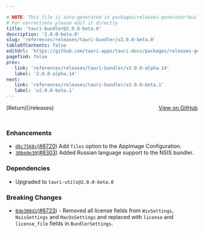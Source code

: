 ```yaml
---

# NOTE: This file is auto-generated in packages/releases-generator/build.ts
# For corrections please edit it directly
title: 'tauri-bundler@2.0.0-beta.0'
description: '2.0.0-beta.0'
slug: 'references/releases/tauri-bundler/v2.0.0-beta.0'
tableOfContents: false
editUrl: 'https://github.com/tauri-apps/tauri-docs/packages/releases-generator/build.ts'
pagefind: false
prev:
   link: 'references/releases/tauri-bundler/v2.0.0-alpha.14'
   label: '2.0.0-alpha.14'
next:
   link: 'references/releases/tauri-bundler/v2.0.0-beta.1'
   label: 'v2.0.0-beta.1'
---
```


<div style="margin-bottom:3rem; display: flex; justify-content: space-between; align-items: center"><span>[Return](/releases)</span><span><a href="https://github.com/tauri-apps/tauri/releases/tag/tauri-bundler-v2.0.0-beta.0">View on GitHub</a></span></div>

### Enhancements

- [`d6c7568c`](https://www.github.com/tauri-apps/tauri/commit/d6c7568c27445653edf570f3969163bc358ba2ba)([#8720](https://www.github.com/tauri-apps/tauri/pull/8720)) Add `files` option to the AppImage Configuration.
- [`30be0e30`](https://www.github.com/tauri-apps/tauri/commit/30be0e305773edbd07d3834d2cad979ac67a4d23)([#8303](https://www.github.com/tauri-apps/tauri/pull/8303)) Added Russian language support to the NSIS bundler.

### Dependencies

- Upgraded to `tauri-utils@2.0.0-beta.0`

### Breaking Changes

- [`8de308d1`](https://www.github.com/tauri-apps/tauri/commit/8de308d1bf6a855d7a26af58bd0e744938ba47d8)([#8723](https://www.github.com/tauri-apps/tauri/pull/8723)) -   Removed all license fields from `WixSettings`, `NsisSettings` and `MacOsSettings` and replaced with `license` and `license_file` fields in `BundlerSettings`.

